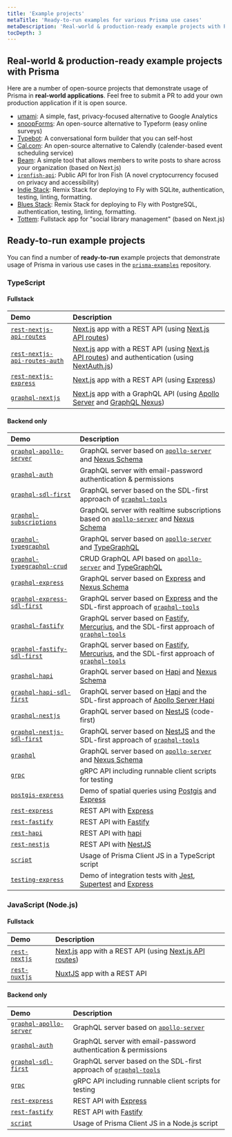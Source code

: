 ```yaml
---
title: 'Example projects'
metaTitle: 'Ready-to-run examples for various Prisma use cases'
metaDescription: 'Real-world & production-ready example projects with Prisma. Here are a number of open source projects that demonstrate usage of Prisma in real world applications.'
tocDepth: 3
---
```


## Real-world & production-ready example projects with Prisma

Here are a number of open-source projects that demonstrate usage of Prisma in **real-world applications**. Feel free to submit a PR to add your own production application if it is open source.

- [umami](https://github.com/mikecao/umami): A simple, fast, privacy-focused alternative to Google Analytics
- [snoopForms](https://github.com/snoopForms/snoopforms?ref=reactjsexample.com): An open-source alternative to Typeform (easy online surveys)
- [Typebot](https://github.com/baptisteArno/typebot.io): A conversational form builder that you can self-host
- [Cal.com](https://github.com/calcom/cal.com): An open-source alternative to Calendly (calender-based event scheduling service)
- [Beam](https://github.com/planetscale/beam): A simple tool that allows members to write posts to share across your organization (based on Next.js)
- [`ironfish-api`](https://github.com/iron-fish/ironfish-api): Public API for Iron Fish (A novel cryptocurrency focused on privacy and accessibility)
- [Indie Stack](https://github.com/remix-run/indie-stack): Remix Stack for deploying to Fly with SQLite, authentication, testing, linting, formatting.
- [Blues Stack](https://github.com/remix-run/blues-stack): Remix Stack for deploying to Fly with PostgreSQL, authentication, testing, linting, formatting.
- [Tottem](https://github.com/poulainv/tottem): Fullstack app for "social library management" (based on Next.js)

## Ready-to-run example projects

You can find a number of **ready-to-run** example projects that demonstrate usage of Prisma in various use cases in the [`prisma-examples`](https://github.com/prisma/prisma-examples/) repository.

### TypeScript

#### Fullstack

| Demo                                                                                                                          | Description                                                                                                                                                                                          |
| :---------------------------------------------------------------------------------------------------------------------------- | :--------------------------------------------------------------------------------------------------------------------------------------------------------------------------------------------------- |
| [`rest-nextjs-api-routes`](https://github.com/prisma/prisma-examples/tree/latest/typescript/rest-nextjs-api-routes)           | [Next.js](https://nextjs.org/) app with a REST API (using [Next.js API routes](https://nextjs.org/docs/api-routes/introduction))                                                                     |
| [`rest-nextjs-api-routes-auth`](https://github.com/prisma/prisma-examples/tree/latest/typescript/rest-nextjs-api-routes-auth) | [Next.js](https://nextjs.org/) app with a REST API (using [Next.js API routes](https://nextjs.org/docs/api-routes/introduction)) and authentication (using [NextAuth.js](https://next-auth.js.org/)) |
| [`rest-nextjs-express`](https://github.com/prisma/prisma-examples/tree/latest/typescript/rest-nextjs-express)                 | [Next.js](https://nextjs.org/) app with a REST API (using [Express](https://expressjs.com/))                                                                                                         |
| [`graphql-nextjs`](https://github.com/prisma/prisma-examples/tree/latest/typescript/graphql-nextjs)                           | [Next.js](https://nextjs.org/) app with a GraphQL API (using [Apollo Server](https://github.com/apollographql/apollo-server) and [GraphQL Nexus](https://github.com/graphql-nexus/nexus))            |

#### Backend only

| Demo                                                                                                                      | Description                                                                                                                                                                                       |
| :------------------------------------------------------------------------------------------------------------------------ | :------------------------------------------------------------------------------------------------------------------------------------------------------------------------------------------------ |
| [`graphql-apollo-server`](https://github.com/prisma/prisma-examples/tree/latest/typescript/graphql-apollo-server)         | GraphQL server based on [`apollo-server`](https://www.apollographql.com/docs/apollo-server/) and [Nexus Schema](https://github.com/graphql-nexus/schema)                                          |
| [`graphql-auth`](https://github.com/prisma/prisma-examples/tree/latest/typescript/graphql-auth)                           | GraphQL server with email-password authentication & permissions                                                                                                                                   |
| [`graphql-sdl-first`](https://github.com/prisma/prisma-examples/tree/latest/typescript/graphql-sdl-first)                 | GraphQL server based on the SDL-first approach of [`graphql-tools`](https://www.apollographql.com/docs/graphql-tools/)                                                                            |
| [`graphql-subscriptions`](https://github.com/prisma/prisma-examples/tree/latest/typescript/subscriptions-pubsub)          | GraphQL server with realtime subscriptions based on [`apollo-server`](https://www.apollographql.com/docs/apollo-server/) and [Nexus Schema](https://github.com/graphql-nexus/schema)              |
| [`graphql-typegraphql`](https://github.com/prisma/prisma-examples/tree/latest/typescript/graphql-typegraphql)             | GraphQL server based on [`apollo-server`](https://www.apollographql.com/docs/apollo-server) and [TypeGraphQL](https://github.com/MichalLytek/type-graphql)                                        |
| [`graphql-typegraphql-crud`](https://github.com/prisma/prisma-examples/tree/latest/typescript/graphql-typegraphql-crud)   | CRUD GraphQL API based on [`apollo-server`](https://www.apollographql.com/docs/apollo-server) and [TypeGraphQL](https://github.com/MichalLytek/type-graphql)                                      |
| [`graphql-express`](https://github.com/prisma/prisma-examples/tree/latest/typescript/graphql-express)                     | GraphQL server based on [Express](https://expressjs.com/) and [Nexus Schema](https://github.com/graphql-nexus/schema)                                                                             |
| [`graphql-express-sdl-first`](https://github.com/prisma/prisma-examples/tree/latest/typescript/graphql-express-sdl-first) | GraphQL server based on [Express](https://expressjs.com/) and the SDL-first approach of [`graphql-tools`](https://www.apollographql.com/docs/graphql-tools/)                                      |
| [`graphql-fastify`](https://github.com/prisma/prisma-examples/tree/latest/typescript/graphql-fastify)                     | GraphQL server based on [Fastify](https://fastify.io/), [Mercurius](https://mercurius.dev/), and the SDL-first approach of [`graphql-tools`](https://www.graphql-tools.com/docs/generate-schema/) |
| [`graphql-fastify-sdl-first`](https://github.com/prisma/prisma-examples/tree/latest/typescript/graphql-fastify-sdl-first) | GraphQL server based on [Fastify](https://fastify.io/), [Mercurius](https://mercurius.dev/), and the SDL-first approach of [`graphql-tools`](https://www.graphql-tools.com/docs/generate-schema/) |
| [`graphql-hapi`](https://github.com/prisma/prisma-examples/tree/latest/typescript/graphql-hapi)                           | GraphQL server based on [Hapi](https://hapi.dev/) and [Nexus Schema](https://github.com/graphql-nexus/schema)                                                                                     |
| [`graphql-hapi-sdl-first`](https://github.com/prisma/prisma-examples/tree/latest/typescript/graphql-hapi-sdl-first)       | GraphQL server based on [Hapi](https://hapi.dev/) and the SDL-first approach of [Apollo Server Hapi](https://github.com/apollographql/apollo-server/tree/main/packages/apollo-server-hapi)        |
| [`graphql-nestjs`](https://github.com/prisma/prisma-examples/tree/latest/typescript/graphql-nestjs)                       | GraphQL server based on [NestJS](https://nestjs.com/) (code-first)                                                                                                                                |
| [`graphql-nestjs-sdl-first`](https://github.com/prisma/prisma-examples/tree/latest/typescript/graphql-nestjs-sdl-first)   | GraphQL server based on [NestJS](https://nestjs.com/) and the SDL-first approach of [`graphql-tools`](https://www.apollographql.com/docs/graphql-tools/)                                          |
| [`graphql`](https://github.com/prisma/prisma-examples/tree/latest/typescript/graphql)                                     | GraphQL server based on [`apollo-server`](https://www.apollographql.com/docs/apollo-server) and [Nexus Schema](https://github.com/graphql-nexus/schema)                                           |
| [`grpc`](https://github.com/prisma/prisma-examples/tree/latest/typescript/grpc)                                           | gRPC API including runnable client scripts for testing                                                                                                                                            |
| [`postgis-express`](https://github.com/prisma/prisma-examples/tree/latest/typescript/postgis-express)                     | Demo of spatial queries using [Postgis](http://postgis.net/) and [Express](https://expressjs.com/)                                                                                                |
| [`rest-express`](https://github.com/prisma/prisma-examples/tree/latest/typescript/rest-express)                           | REST API with [Express](https://expressjs.com/)                                                                                                                                                   |
| [`rest-fastify`](https://github.com/prisma/prisma-examples/tree/latest/typescript/rest-fastify)                           | REST API with [Fastify](https://www.fastify.io/)                                                                                                                                                  |
| [`rest-hapi`](https://github.com/prisma/prisma-examples/tree/latest/typescript/rest-hapi)                                 | REST API with [hapi](https://hapi.dev/)                                                                                                                                                           |
| [`rest-nestjs`](https://github.com/prisma/prisma-examples/tree/latest/typescript/rest-nestjs)                             | REST API with [NestJS](https://docs.nestjs.com/)                                                                                                                                                  |
| [`script`](https://github.com/prisma/prisma-examples/tree/latest/typescript/script)                                       | Usage of Prisma Client JS in a TypeScript script                                                                                                                                                  |
| [`testing-express`](https://github.com/prisma/prisma-examples/tree/latest/typescript/testing-express)                     | Demo of integration tests with [Jest](https://jestjs.io/), [Supertest](https://github.com/visionmedia/supertest) and [Express](https://expressjs.com/)                                            |

### JavaScript (Node.js)

#### Fullstack

| Demo                                                                                          | Description                                                                                                                      |
| :-------------------------------------------------------------------------------------------- | :------------------------------------------------------------------------------------------------------------------------------- |
| [`rest-nextjs`](https://github.com/prisma/prisma-examples/tree/latest/javascript/rest-nextjs) | [Next.js](https://nextjs.org/) app with a REST API (using [Next.js API routes](https://nextjs.org/docs/api-routes/introduction)) |
| [`rest-nuxtjs`](https://github.com/prisma/prisma-examples/tree/latest/javascript/rest-nuxtjs) | [NuxtJS](https://nuxtjs.org/) app with a REST API                                                                                |

#### Backend only

| Demo                                                                                                              | Description                                                                                                            |
| :---------------------------------------------------------------------------------------------------------------- | :--------------------------------------------------------------------------------------------------------------------- |
| [`graphql-apollo-server`](https://github.com/prisma/prisma-examples/tree/latest/javascript/graphql-apollo-server) | GraphQL server based on [`apollo-server`](https://www.apollographql.com/docs/apollo-server/)                           |
| [`graphql-auth`](https://github.com/prisma/prisma-examples/tree/latest/javascript/graphql-auth)                   | GraphQL server with email-password authentication & permissions                                                        |
| [`graphql-sdl-first`](https://github.com/prisma/prisma-examples/tree/latest/javascript/graphql-sdl-first)         | GraphQL server based on the SDL-first approach of [`graphql-tools`](https://www.apollographql.com/docs/graphql-tools/) |
| [`grpc`](https://github.com/prisma/prisma-examples/tree/latest/javascript/grpc)                                   | gRPC API including runnable client scripts for testing                                                                 |
| [`rest-express`](https://github.com/prisma/prisma-examples/tree/latest/javascript/rest-express)                   | REST API with [Express](https://expressjs.com/)                                                                        |
| [`rest-fastify`](https://github.com/prisma/prisma-examples/tree/latest/javascript/rest-fastify)                   | REST API with [Fastify](https://www.fastify.io/)                                                                       |
| [`script`](https://github.com/prisma/prisma-examples/tree/latest/javascript/script)                               | Usage of Prisma Client JS in a Node.js script                                                                          |
